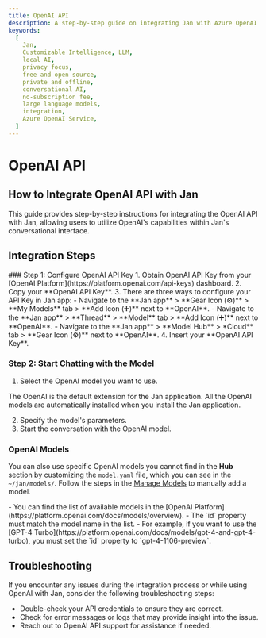 ```yaml
---
title: OpenAI API
description: A step-by-step guide on integrating Jan with Azure OpenAI.
keywords:
  [
    Jan,
    Customizable Intelligence, LLM,
    local AI,
    privacy focus,
    free and open source,
    private and offline,
    conversational AI,
    no-subscription fee,
    large language models,
    integration,
    Azure OpenAI Service,
  ]
---
```





# OpenAI API

## How to Integrate OpenAI API with Jan
This guide provides step-by-step instructions for integrating the OpenAI API with Jan, allowing users to utilize OpenAI's capabilities within Jan's conversational interface.

## Integration Steps
<Steps>
### Step 1: Configure OpenAI API Key
1. Obtain OpenAI API Key from your [OpenAI Platform](https://platform.openai.com/api-keys) dashboard.
2. Copy your **OpenAI API Key**.
3. There are three ways to configure your API Key in Jan app:
  - Navigate to the **Jan app** > **Gear Icon (⚙️)** > **My Models** tab > **Add Icon (➕)** next to **OpenAI**.
  - Navigate to the **Jan app** > **Thread** > **Model** tab > **Add Icon (➕)** next to **OpenAI**.
  - Navigate to the **Jan app** > **Model Hub** > *Cloud** tab > **Gear Icon (⚙️)** next to **OpenAI**.
4. Insert your **OpenAI API Key**.

### Step 2: Start Chatting with the Model

1. Select the OpenAI model you want to use.

<Callout type='info'>
The OpenAI is the default extension for the Jan application. All the OpenAI models are automatically installed when you install the Jan application.
</Callout>

2. Specify the model's parameters.
3. Start the conversation with the OpenAI model.
</Steps>

### OpenAI Models

You can also use specific OpenAI models you cannot find in the **Hub** section by customizing the `model.yaml` file, which you can see in the `~/jan/models/`. Follow the steps in the [Manage Models](/docs/models/manage-models) to manually add a model.

<Callout type='info'>
- You can find the list of available models in the [OpenAI Platform](https://platform.openai.com/docs/models/overview).
- The `id` property must match the model name in the list.
  - For example, if you want to use the [GPT-4 Turbo](https://platform.openai.com/docs/models/gpt-4-and-gpt-4-turbo), you must set the `id` property to `gpt-4-1106-preview`.
</Callout>

## Troubleshooting

If you encounter any issues during the integration process or while using OpenAI with Jan, consider the following troubleshooting steps:

- Double-check your API credentials to ensure they are correct.
- Check for error messages or logs that may provide insight into the issue.
- Reach out to OpenAI API support for assistance if needed.